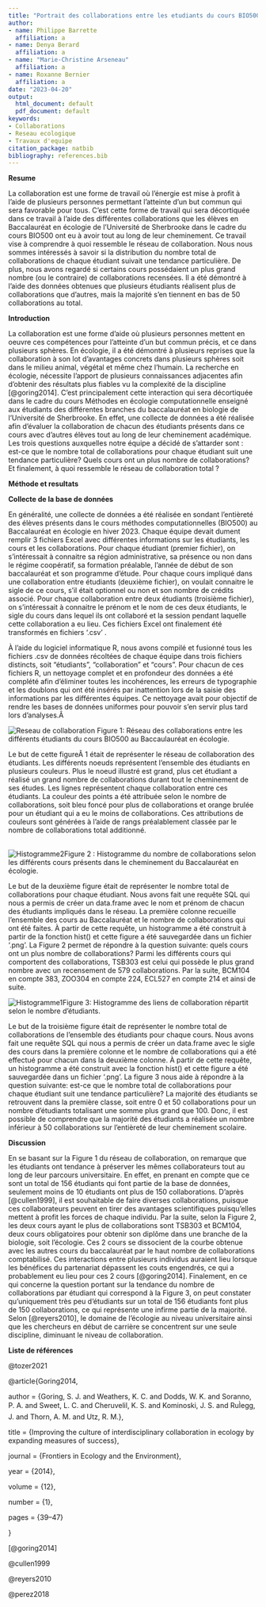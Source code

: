```yaml
---
title: "Portrait des collaborations entre les etudiants du cours BIO500"
author:
- name: Philippe Barrette
  affiliation: a
- name: Denya Berard
  affiliation: a
- name: "Marie-Christine Arseneau"
  affiliation: a
- name: Roxanne Bernier
  affiliation: a
date: "2023-04-20"
output:
  html_document: default
  pdf_document: default
keywords:
- Collaborations
- Reseau ecologique
- Travaux d'equipe
citation_package: natbib
bibliography: references.bib
---
```


**Resume**

La collaboration est une forme de travail où l'énergie est mise à profit à l'aide de plusieurs personnes permettant l'atteinte d'un but commun qui sera favorable pour tous. C'est cette forme de travail qui sera décortiquée dans ce travail à l'aide des différentes collaborations que les élèves en Baccalauréat en écologie de l'Université de Sherbrooke dans le cadre du cours BIO500 ont eu à avoir tout au long de leur cheminement. Ce travail vise à comprendre à quoi ressemble le réseau de collaboration. Nous nous sommes intéressés à savoir si la distribution du nombre total de collaborations de chaque étudiant suivait une tendance particulière. De plus, nous avons regardé si certains cours possédaient un plus grand nombre (ou le contraire) de collaborations recensées. Il a été démontré à l'aide des données obtenues que plusieurs étudiants réalisent plus de collaborations que d'autres, mais la majorité s'en tiennent en bas de 50 collaborations au total.

**Introduction**

La collaboration est une forme d'aide où plusieurs personnes mettent en oeuvre ces compétences pour l'atteinte d'un but commun précis, et ce dans plusieurs sphères. En écologie, il a été démontré à plusieurs reprises que la collaboration à son lot d'avantages concrets dans plusieurs sphères soit dans le milieu animal, végétal et même chez l'humain. La recherche en écologie, nécessite l'apport de plusieurs connaissances adjacentes afin d'obtenir des résultats plus fiables vu la complexité de la discipline [@goring2014]. C'est principalement cette interaction qui sera décortiquée dans le cadre du cours Méthodes en écologie computationnelle enseigné aux étudiants des différentes branches du baccalauréat en biologie de l'Université de Sherbrooke. En effet, une collecte de données a été réalisée afin d'évaluer la collaboration de chacun des étudiants présents dans ce cours avec d'autres élèves tout au long de leur cheminement académique. Les trois questions auxquelles notre équipe a décidé de s'attarder sont : est-ce que le nombre total de collaborations pour chaque étudiant suit une tendance particulière? Quels cours ont un plus nombre de collaborations? Et finalement, à quoi ressemble le réseau de collaboration total ?

**Méthode et resultats**

**Collecte de la base de données**

En généralité, une collecte de données a été réalisée en sondant l'entièreté des élèves présents dans le cours méthodes computationnelles (BIO500) au Baccalauréat en écologie en hiver 2023. Chaque équipe devait dument remplir 3 fichiers Excel avec différentes informations sur les étudiants, les cours et les collaborations. Pour chaque étudiant (premier fichier), on s'intéressait à connaitre sa région administrative, sa présence ou non dans le régime coopératif, sa formation préalable, l'année de début de son baccalauréat et son programme d'étude. Pour chaque cours impliqué dans une collaboration entre étudiants (deuxième fichier), on voulait connaitre le sigle de ce cours, s'il était optionnel ou non et son nombre de crédits associé. Pour chaque collaboration entre deux étudiants (troisième fichier), on s'intéressait à connaitre le prénom et le nom de ces deux étudiants, le sigle du cours dans lequel ils ont collaboré et la session pendant laquelle cette collaboration a eu lieu. Ces fichiers Excel ont finalement été transformés en fichiers '.csv' .

À l'aide du logiciel informatique R, nous avons compilé et fusionné tous les fichiers .csv de données récoltées de chaque équipe dans trois fichiers distincts, soit "étudiants", "collaboration" et "cours". Pour chacun de ces fichiers R, un nettoyage complet et en profondeur des données a été complété afin d'éliminer toutes les incohérences, les erreurs de typographie et les doublons qui ont été insérés par inattention lors de la saisie des informations par les différentes équipes. Ce nettoyage avait pour objectif de rendre les bases de données uniformes pour pouvoir s'en servir plus tard lors d'analyses.Â 

![Reseau de collaboration](figures/Reseau_de_collaboration.png) Figure 1: Réseau des collaborations entre les différents étudiants du cours BIO500 au Baccaulauréat en écologie.

Le but de cette figureÂ 1 était de représenter le réseau de collaboration des étudiants. Les différents noeuds représentent l'ensemble des étudiants en plusieurs couleurs. Plus le noeud illustré est grand, plus cet étudiant a réalisé un grand nombre de collaborations durant tout le cheminement de ses études. Les lignes représentent chaque collaboration entre ces étudiants. La couleur des points a été attribuée selon le nombre de collaborations, soit bleu foncé pour plus de collaborations et orange brulée pour un étudiant qui a eu le moins de collaborations. Ces attributions de couleurs sont générées à l'aide de rangs préalablement classée par le nombre de collaborations total additionné.

\
![Histogramme2](figures/Histogramme_de_collaboration_par_cours.png)Figure 2 : Histogramme du nombre de collaborations selon les différents cours présents dans le cheminement du Baccalauréat en écologie.

Le but de la deuxième figure était de représenter le nombre total de collaborations pour chaque étudiant. Nous avons fait une requête SQL qui nous a permis de créer un data.frame avec le nom et prénom de chacun des étudiants impliqués dans le réseau. La première colonne recueille l'ensemble des cours au Baccalauréat et le nombre de collaborations qui ont été faites. À partir de cette requête, un histogramme a été construit à partir de la fonction hist() et cette figure a été sauvegardée dans un fichier '.png'. La Figure 2 permet de répondre à la question suivante: quels cours ont un plus nombre de collaborations? Parmi les différents cours qui comportent des collaborations, TSB303 est celui qui possède le plus grand nombre avec un recensement de 579 collaborations. Par la suite, BCM104 en compte 383, ZOO304 en compte 224, ECL527 en compte 214 et ainsi de suite.

![Histogramme1](figures/Histogramme_de_collaboration_entre_etudiants.png)Figure 3: Histogramme des liens de collaboration répartit selon le nombre d'étudiants.

Le but de la troisième figure était de représenter le nombre total de collaborations de l'ensemble des étudiants pour chaque cours. Nous avons fait une requête SQL qui nous a permis de créer un data.frame avec le sigle des cours dans la première colonne et le nombre de collaborations qui a été effectué pour chacun dans la deuxième colonne. À partir de cette requête, un histogramme a été construit avec la fonction hist() et cette figure a été sauvegardée dans un fichier '.png'. La figure 3 nous aide à répondre à la question suivante: est-ce que le nombre total de collaborations pour chaque étudiant suit une tendance particulière? La majorité des étudiants se retrouvent dans la première classe, soit entre 0 et 50 collaborations pour un nombre d'étudiants totalisant une somme plus grand que 100. Donc, il est possible de comprendre que la majorité des étudiants a réalisée un nombre inférieur à 50 collaborations sur l'entièreté de leur cheminement scolaire.

**Discussion**

En se basant sur la Figure 1 du réseau de collaboration, on remarque que les étudiants ont tendance à préserver les mêmes collaborateurs tout au long de leur parcours universitaire. En effet, en prenant en compte que ce sont un total de 156 étudiants qui font partie de la base de données, seulement moins de 10 étudiants ont plus de 150 collaborations. D'après [@cullen1999], il est souhaitable de faire diverses collaborations, puisque ces collaborateurs peuvent en tirer des avantages scientifiques puisqu'elles mettent à profit les forces de chaque individu. Par la suite, selon la Figure 2, les deux cours ayant le plus de collaborations sont TSB303 et BCM104, deux cours obligatoires pour obtenir son diplôme dans une branche de la biologie, soit l'écologie. Ces 2 cours se dissocient de la courbe obtenue avec les autres cours du baccalauréat par le haut nombre de collaborations comptabilisé. Ces interactions entre plusieurs individus auraient lieu lorsque les bénéfices du partenariat dépassent les couts engendrés, ce qui a probablement eu lieu pour ces 2 cours [@goring2014]. Finalement, en ce qui concerne la question portant sur la tendance du nombre de collaborations par étudiant qui correspond à la Figure 3, on peut constater qu'uniquement très peu d'étudiants sur un total de 156 étudiants font plus de 150 collaborations, ce qui représente une infirme partie de la majorité. Selon [@reyers2010], le domaine de l'écologie au niveau universitaire ainsi que les chercheurs en début de carrière se concentrent sur une seule discipline, diminuant le niveau de collaboration.

**Liste de références**

@tozer2021

\@article{Goring2014,

author = {Goring, S. J. and Weathers, K. C. and Dodds, W. K. and Soranno, P. A. and Sweet, L. C. and Cheruvelil, K. S. and Kominoski, J. S. and RuÌegg, J. and Thorn, A. M. and Utz, R. M.},

title = {Improving the culture of interdisciplinary collaboration in ecology by expanding measures of success},

journal = {Frontiers in Ecology and the Environment},

year = {2014},

volume = {12},

number = {1},

pages = {39--47}

}

[@goring2014]

@cullen1999

@reyers2010

@perez2018

\

\

